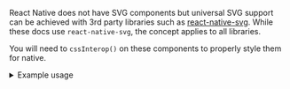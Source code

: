 React Native does not have SVG components but universal SVG support can be achieved with 3rd party libraries such as [react-native-svg](https://github.com/react-native-svg/react-native-svg). While these docs use `react-native-svg`, the concept applies to all libraries.

You will need to `cssInterop()` on these components to properly style them for native.

<details>
  <summary>Example usage</summary>

```tsx title=App.js
import React from 'react';
import { View, StyleSheet } from 'react-native';
import Svg, { Circle, Rect from } 'react-native-svg';
import { cssInterop } from 'nativewind'

cssInterop(Svg, {
  className: {
    target: "style",
    nativeStyleToProp: { width: true, height: true }
  },
});
cssInterop(Circle, {
  className: {
    target: "style",
    nativeStyleToProp: { width: true, height: true, stroke: true, strokeWidth: true, fill: true }
  },
});
cssInterop(Rect, {
  className: {
    target: "style",
    nativeStyleToProp: { width: true, height: true, stroke: true, strokeWidth: true, fill: true }
  },
});

export function SvgExample () {
  return (
    <View className="inset-0 items-center content-center">
      <Svg className="h-1/2 w-1/2" viewBox="0 0 100 100" >
        <Circle cx="50" cy="50" r="45" className="stroke-blue-500 stroke-2 fill-green-500" />
        <Rect x="15" y="15" className="w-16 h-16 stroke-red-500 stroke-2 fill-yellow-500" />
      </Svg>
    </View>
  );
}
```

</details>
